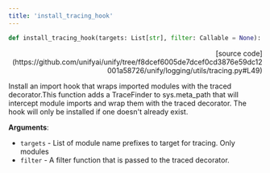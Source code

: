 ```yaml
---
title: 'install_tracing_hook'
---
```


```python
def install_tracing_hook(targets: List[str], filter: Callable = None):
```

<p align="right">[source code](https://github.com/unifyai/unify/tree/f8dcef6005de7dcef0cd3876e59dc12001a58726/unify/logging/utils/tracing.py#L49)</p>

Install an import hook that wraps imported modules with the traced decorator.This function adds a TraceFinder to sys.meta_path that will intercept module imports
and wrap them with the traced decorator. The hook will only be installed if one
doesn't already exist.

**Arguments**:

- `targets` - List of module name prefixes to target for tracing. Only modules
- `filter` - A filter function that is passed to the traced decorator.